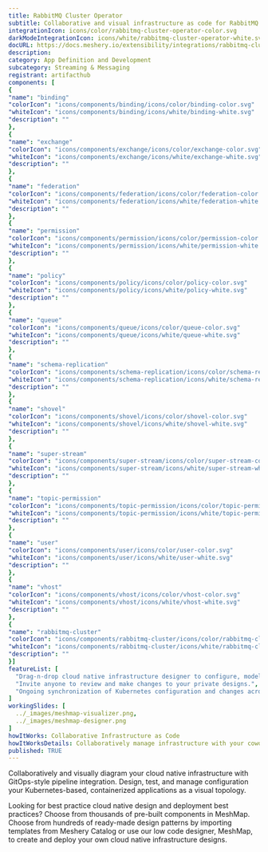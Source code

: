 ```yaml
---
title: RabbitMQ Cluster Operator
subtitle: Collaborative and visual infrastructure as code for RabbitMQ Cluster Operator
integrationIcon: icons/color/rabbitmq-cluster-operator-color.svg
darkModeIntegrationIcon: icons/white/rabbitmq-cluster-operator-white.svg
docURL: https://docs.meshery.io/extensibility/integrations/rabbitmq-cluster-operator
description: 
category: App Definition and Development
subcategory: Streaming & Messaging
registrant: artifacthub
components: [
{
"name": "binding"
"colorIcon": "icons/components/binding/icons/color/binding-color.svg"
"whiteIcon": "icons/components/binding/icons/white/binding-white.svg"
"description": ""
},
{
"name": "exchange"
"colorIcon": "icons/components/exchange/icons/color/exchange-color.svg"
"whiteIcon": "icons/components/exchange/icons/white/exchange-white.svg"
"description": ""
},
{
"name": "federation"
"colorIcon": "icons/components/federation/icons/color/federation-color.svg"
"whiteIcon": "icons/components/federation/icons/white/federation-white.svg"
"description": ""
},
{
"name": "permission"
"colorIcon": "icons/components/permission/icons/color/permission-color.svg"
"whiteIcon": "icons/components/permission/icons/white/permission-white.svg"
"description": ""
},
{
"name": "policy"
"colorIcon": "icons/components/policy/icons/color/policy-color.svg"
"whiteIcon": "icons/components/policy/icons/white/policy-white.svg"
"description": ""
},
{
"name": "queue"
"colorIcon": "icons/components/queue/icons/color/queue-color.svg"
"whiteIcon": "icons/components/queue/icons/white/queue-white.svg"
"description": ""
},
{
"name": "schema-replication"
"colorIcon": "icons/components/schema-replication/icons/color/schema-replication-color.svg"
"whiteIcon": "icons/components/schema-replication/icons/white/schema-replication-white.svg"
"description": ""
},
{
"name": "shovel"
"colorIcon": "icons/components/shovel/icons/color/shovel-color.svg"
"whiteIcon": "icons/components/shovel/icons/white/shovel-white.svg"
"description": ""
},
{
"name": "super-stream"
"colorIcon": "icons/components/super-stream/icons/color/super-stream-color.svg"
"whiteIcon": "icons/components/super-stream/icons/white/super-stream-white.svg"
"description": ""
},
{
"name": "topic-permission"
"colorIcon": "icons/components/topic-permission/icons/color/topic-permission-color.svg"
"whiteIcon": "icons/components/topic-permission/icons/white/topic-permission-white.svg"
"description": ""
},
{
"name": "user"
"colorIcon": "icons/components/user/icons/color/user-color.svg"
"whiteIcon": "icons/components/user/icons/white/user-white.svg"
"description": ""
},
{
"name": "vhost"
"colorIcon": "icons/components/vhost/icons/color/vhost-color.svg"
"whiteIcon": "icons/components/vhost/icons/white/vhost-white.svg"
"description": ""
},
{
"name": "rabbitmq-cluster"
"colorIcon": "icons/components/rabbitmq-cluster/icons/color/rabbitmq-cluster-color.svg"
"whiteIcon": "icons/components/rabbitmq-cluster/icons/white/rabbitmq-cluster-white.svg"
"description": ""
}]
featureList: [
  "Drag-n-drop cloud native infrastructure designer to configure, model, and deploy your workloads.",
  "Invite anyone to review and make changes to your private designs.",
  "Ongoing synchronization of Kubernetes configuration and changes across any number of clusters."
]
workingSlides: [
  ../_images/meshmap-visualizer.png,
  ../_images/meshmap-designer.png
]
howItWorks: Collaborative Infrastructure as Code
howItWorksDetails: Collaboratively manage infrastructure with your coworkers synchronously sharing the same designs.
published: TRUE
---
```

<p>

</p>
<p>
    Collaboratively and visually diagram your cloud native infrastructure with GitOps-style pipeline integration. Design, test, and manage configuration your Kubernetes-based, containerized applications as a visual topology.
</p>
<p>
    Looking for best practice cloud native design and deployment best practices? Choose from thousands of pre-built components in MeshMap. Choose from hundreds of ready-made design patterns by importing templates from Meshery Catalog or use our low code designer, MeshMap, to create and deploy your own cloud native infrastructure designs.
</p>
